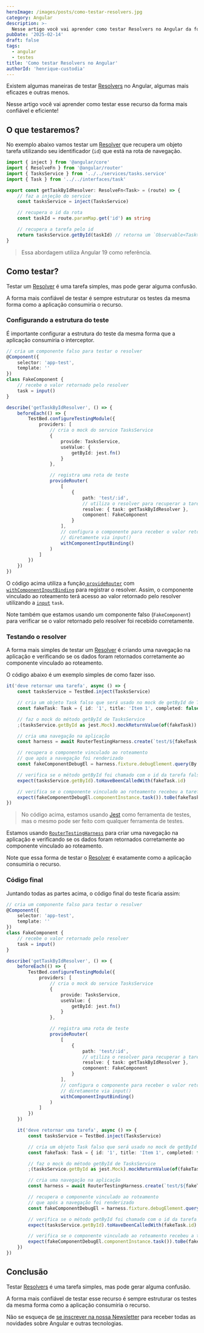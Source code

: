 ```yaml
---
heroImage: /images/posts/como-testar-resolvers.jpg
category: Angular
description: >-
  Nesse artigo você vai aprender como testar Resolvers no Angular da forma mais confiável e eficiente possível.
pubDate: '2025-02-14'
draft: false
tags:
  - angular
  - testes
title: 'Como testar Resolvers no Angular'
authorId: 'henrique-custodia'
---
```



Existem algumas maneiras de testar [Resolvers](https://angular.dev/api/router/ResolveFn?tab=usage-notes) no Angular, algumas mais eficazes e outras menos.

Nesse artigo você vai aprender como testar esse recurso da forma mais confiável e eficiente!

## O que testaremos?

No exemplo abaixo vamos testar um [Resolver](https://angular.dev/api/router/ResolveFn?tab=usage-notes) que recupera um objeto tarefa utilizando seu identificador (`id`) que está na rota de navegação.

```ts
import { inject } from '@angular/core'
import { ResolveFn } from '@angular/router'
import { TasksService } from '../../services/tasks.service'
import { Task } from '../../interfaces/task'

export const getTaskByIdResolver: ResolveFn<Task> = (route) => {
	// faz a injeção do service
	const tasksService = inject(TasksService)

	// recupera o id da rota
	const taskId = route.paramMap.get('id') as string

	// recupera a tarefa pelo id
	return tasksService.getById(taskId) // retorna um `Observable<Task>`
}
```

> Essa abordagem utiliza Angular 19 como referência.

## Como testar?

Testar um [Resolver](https://angular.dev/api/router/ResolveFn?tab=usage-notes) é uma tarefa simples, mas pode gerar alguma confusão.

A forma mais confiável de testar é sempre estruturar os testes da mesma forma como a aplicação consumiria o recurso.

### Configurando a estrutura do teste

É importante configurar a estrutura do teste da mesma forma que a aplicação consumiria o interceptor.

```ts
// cria um componente falso para testar o resolver
@Component({
	selector: 'app-test',
	template: ''
})
class FakeComponent {
	// recebe o valor retornado pelo resolver
	task = input()
}

describe('getTaskByIdResolver', () => {
	beforeEach(() => {
		TestBed.configureTestingModule({
			providers: [
				// cria o mock do service TasksService
				{
					provide: TasksService,
					useValue: {
						getById: jest.fn()
					}
				},

				// registra uma rota de teste
				provideRouter(
					[
						{
							path: 'test/:id',
							// utiliza o resolver para recuperar a tarefa
							resolve: { task: getTaskByIdResolver },
							component: FakeComponent
						}
					],
					// configura o componente para receber o valor retornado pelo resolver
					// diretamente via input()
					withComponentInputBinding()
				)
			]
		})
	})
})
```

O código acima utiliza a função[ `provideRouter`](http://angular.dev/api/router/provideRouter) com [`withComponentInputBinding`](https://angular.dev/api/router/withComponentInputBinding) para registrar o resolver.
Assim, o componente vinculado ao roteamento terá acesso ao valor retornado pelo resolver utilizando a [`input`](https://angular.dev/api/core/input#) `task`.

Note também que estamos usando um componente falso (`FakeComponent`) para verificar se o valor retornado pelo resolver foi recebido corretamente.

### Testando o resolver

A forma mais simples de testar um [Resolver](https://angular.dev/api/router/ResolveFn?tab=usage-notes) é criando
uma navegação na aplicação e verificando se os dados foram retornados corretamente ao componente vinculado ao roteamento.

O código abaixo é um exemplo simples de como fazer isso.

```ts
it('deve retornar uma tarefa', async () => {
	const tasksService = TestBed.inject(TasksService)

	// cria um objeto Task falso que será usado no mock de getById de TasksService
	const fakeTask: Task = { id: '1', title: 'Item 1', completed: false }

	// faz o mock do método getById de TasksService
	;(tasksService.getById as jest.Mock).mockReturnValue(of(fakeTask))

	// cria uma navegação na aplicação
	const harness = await RouterTestingHarness.create(`test/${fakeTask.id}`)

	// recupera o componente vinculado ao roteamento
	// que após a navegação foi renderizado
	const fakeComponentDebugEl = harness.fixture.debugElement.query(By.directive(FakeComponent))

	// verifica se o método getById foi chamado com o id da tarefa falsa
	expect(tasksService.getById).toHaveBeenCalledWith(fakeTask.id)

	// verifica se o componente vinculado ao roteamento recebeu a tarefa retornada pelo resolver
	expect(fakeComponentDebugEl.componentInstance.task()).toBe(fakeTask)
})
```

> No código acima, estamos usando [Jest](https://jestjs.io/pt-BR/) como ferramenta de testes, mas o mesmo pode ser feito com qualquer ferramenta de testes.

Estamos usando [`RouterTestingHarness`](https://angular.dev/api/router/testing/RouterTestingHarness) para criar uma navegação na aplicação
e verificando se os dados foram retornados corretamente ao componente vinculado ao roteamento.

Note que essa forma de testar o [Resolver](https://angular.dev/api/router/ResolveFn?tab=usage-notes) é exatamente como a aplicação consumiria o recurso.

<Ads />

### Código final

Juntando todas as partes acima, o código final do teste ficaria assim:

```ts
// cria um componente falso para testar o resolver
@Component({
	selector: 'app-test',
	template: ''
})
class FakeComponent {
	// recebe o valor retornado pelo resolver
	task = input()
}

describe('getTaskByIdResolver', () => {
	beforeEach(() => {
		TestBed.configureTestingModule({
			providers: [
				// cria o mock do service TasksService
				{
					provide: TasksService,
					useValue: {
						getById: jest.fn()
					}
				},

				// registra uma rota de teste
				provideRouter(
					[
						{
							path: 'test/:id',
							// utiliza o resolver para recuperar a tarefa
							resolve: { task: getTaskByIdResolver },
							component: FakeComponent
						}
					],
					// configura o componente para receber o valor retornado pelo resolver
					// diretamente via input()
					withComponentInputBinding()
				)
			]
		})
	})

	it('deve retornar uma tarefa', async () => {
		const tasksService = TestBed.inject(TasksService)

		// cria um objeto Task falso que será usado no mock de getById de TasksService
		const fakeTask: Task = { id: '1', title: 'Item 1', completed: false }

		// faz o mock do método getById de TasksService
		;(tasksService.getById as jest.Mock).mockReturnValue(of(fakeTask))

		// cria uma navegação na aplicação
		const harness = await RouterTestingHarness.create(`test/${fakeTask.id}`)

		// recupera o componente vinculado ao roteamento
		// que após a navegação foi renderizado
		const fakeComponentDebugEl = harness.fixture.debugElement.query(By.directive(FakeComponent))

		// verifica se o método getById foi chamado com o id da tarefa falsa
		expect(tasksService.getById).toHaveBeenCalledWith(fakeTask.id)

		// verifica se o componente vinculado ao roteamento recebeu a tarefa retornada pelo resolver
		expect(fakeComponentDebugEl.componentInstance.task()).toBe(fakeTask)
	})
})
```

## Conclusão

Testar [Resolvers](https://angular.dev/api/router/ResolveFn?tab=usage-notes) é uma tarefa simples, mas pode gerar alguma confusão.

A forma mais confiável de testar esse recurso é sempre estruturar os testes da mesma forma como a aplicação consumiria o recurso.

Não se esqueça de [se inscrever na nossa Newsletter](https://www.codedimension.com.br/se-inscreva/) para receber todas as novidades sobre Angular e outras tecnologias.
